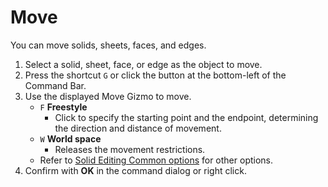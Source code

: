 
# Move

<Reference shortcut="G" command="Move" button="Bottom-left of Command Bar" />

You can move solids, sheets, faces, and edges.

1. Select a solid, sheet, face, or edge as the object to move.
2. Press the shortcut `G` or click the button at the bottom-left of the Command Bar.
3. Use the displayed Move Gizmo to move.
   - `F` **Freestyle**
      - Click to specify the starting point and the endpoint, determining the direction and distance of movement.
   - `W` **World space**
      - Releases the movement restrictions.
   - Refer to [Solid Editing Common options](common-options) for other options.
4. Confirm with **OK** in the command dialog or right click.